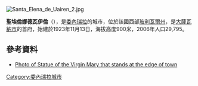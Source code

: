 [[Image:Santa_Elena_de_Uairen_2.jpg|right]]
{{Coord|4|36|7|N|61|6|40|W|display=title}}

'''聖埃倫娜德瓦伊倫'''（{{lang-es|Santa Elena de Uairén}}），是[[委內瑞拉|委內瑞拉]]的城市，位於該國西部[[玻利瓦爾州|玻利瓦爾州]]，是[[大薩瓦納市|大薩瓦納市]]的首府，始建於1923年11月13日，海拔高度900米，2006年人口29,795。

==參考資料==
*[http://www.flickr.com/photos/notkalvin/9583423210/ Photo of Statue of the Virgin Mary that stands at the edge of town] {{Wayback|url=http://www.flickr.com/photos/notkalvin/9583423210/ |date=20141231193611 }}

{{Venezuela-geo-stub}}
[[Category:委內瑞拉城市|Category:委內瑞拉城市]]